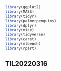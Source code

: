 ```r
library(ggplot2)
library(MASS)
library(tidyr)
library(palmerpenguins)
library(dplyr)
library(mice)
library(tidyverse)
library(caret)
library(mlbench)
library(rpart)
```

## TIL20220316

